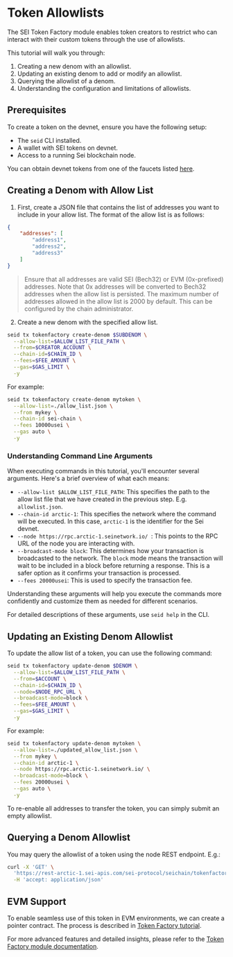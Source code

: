 
# Token Allowlists

The SEI Token Factory module enables token creators to restrict who can interact with their custom tokens through the
use of allowlists.

This tutorial will walk you through:

1. Creating a new denom with an allowlist.
2. Updating an existing denom to add or modify an allowlist.
3. Querying the allowlist of a denom.
4. Understanding the configuration and limitations of allowlists.

## Prerequisites

To create a token on the devnet, ensure you have the following setup:

- The `seid` CLI installed.
- A wallet with SEI tokens on devnet.
- Access to a running Sei blockchain node.

<Callout type='info'>You can obtain devnet tokens from one of the faucets listed [here](../dev-ecosystem-providers/faucets).</Callout>

## Creating a Denom with Allow List

1. First, create a JSON file that contains the list of addresses you want to include in your allow list.
The format of the allow list is as follows:

```json
{
    "addresses": [
        "address1",
        "address2",
        "address3"
    ]
}
```

> Ensure that all addresses are valid SEI (Bech32) or EVM (0x-prefixed) addresses. Note that 0x addresses will be converted to Bech32 addresses when the allow list is persisted.
> The maximum number of addresses allowed in the allow list is 2000 by default. This can be configured by the chain administrator.
2. Create a new denom with the specified allow list.
```bash
seid tx tokenfactory create-denom $SUBDENOM \
  --allow-list=$ALLOW_LIST_FILE_PATH \
  --from=$CREATOR_ACCOUNT \
  --chain-id=$CHAIN_ID \
  --fees=$FEE_AMOUNT \
  --gas=$GAS_LIMIT \
  -y
```

For example:

```bash
seid tx tokenfactory create-denom mytoken \
  --allow-list=./allow_list.json \
  --from mykey \
  --chain-id sei-chain \
  --fees 10000usei \
  --gas auto \
  -y
```
### Understanding Command Line Arguments

When executing commands in this tutorial, you'll encounter several arguments. Here's a brief overview of what each means:

- `--allow-list $ALLOW_LIST_FILE_PATH`: This specifies the path to the allow list file that we have created in the previous step. E.g. `allowlist.json`.
- `--chain-id arctic-1`: This specifies the network where the command will be executed. In this case, `arctic-1` is the identifier for the Sei devnet.
- `--node https://rpc.arctic-1.seinetwork.io/ `: This points to the RPC URL of the node you are interacting with.
- `--broadcast-mode block`: This determines how your transaction is broadcasted to the network. The `block` mode means the transaction will wait to be included in a block before returning a response. This is a safer option as it confirms your transaction is processed.
- `--fees 20000usei`: This is used to specify the transaction fee.

Understanding these arguments will help you execute the commands more confidently and customize them as needed for different scenarios.

<Callout type='info'>For detailed descriptions of these arguments, use `seid help` in the CLI.</Callout>

## Updating an Existing Denom Allowlist

To update the allow list of a token, you can use the following command:

```bash
seid tx tokenfactory update-denom $DENOM \
  --allow-list=$ALLOW_LIST_FILE_PATH \
  --from=$ACCOUNT \
  --chain-id=$CHAIN_ID \
  --node=$NODE_RPC_URL \
  --broadcast-mode=block \
  --fees=$FEE_AMOUNT \
  --gas=$GAS_LIMIT \
  -y
```

For example:
```bash
seid tx tokenfactory update-denom mytoken \
  --allow-list=./updated_allow_list.json \
  --from mykey \
  --chain-id arctic-1 \
  --node https://rpc.arctic-1.seinetwork.io/ \
  --broadcast-mode=block \
  --fees 20000usei \
  --gas auto \
  -y
````
To re-enable all addresses to transfer the token, you can simply submit an empty allowlist.

## Querying a Denom Allowlist

You may query the allowlist of a token using the node REST endpoint. E.g.:

```bash
curl -X 'GET' \
  'https://rest-arctic-1.sei-apis.com/sei-protocol/seichain/tokenfactory/denoms/allow_list?denom=factory/{ACCOUNT}/{DENOM}' \
  -H 'accept: application/json'
```

## EVM Support

To enable seamless use of this token in EVM environments, we can create a pointer contract. The process is described in [Token Factory tutorial](tokenfactory-tutorial.mdx#create-pointer-contract).

For more advanced features and detailed insights, please refer to the [Token Factory module documentation](https://github.com/sei-protocol/sei-chain/tree/main/x/tokenfactory).

